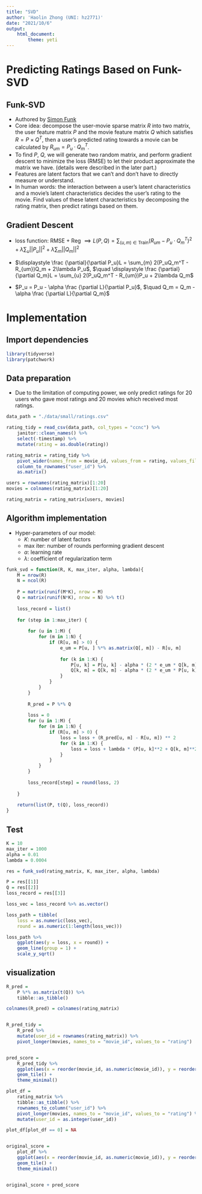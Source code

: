 ```yaml
---
title: "SVD"
author: 'Haolin Zhong (UNI: hz2771)'
date: "2021/10/6"
output: 
    html_document:
        theme: yeti
---
```


# Predicting Ratings Based on Funk-SVD

## Funk-SVD

- Authored by [Simon Funk](https://sifter.org/~simon/journal/20061211.html)
- Core idea: decompose the user-movie sparse matrix $R$ into two matrix, the user feature matrix $P$ and the movie feature matrix $Q$ which satisfies $R = P \times Q^T$, then a user's predicted rating towards a movie can be calculated by $\displaystyle R_{um} = P_u \cdot Q^T_m$. 
- To find $P$, $Q$, we will generate two random matrix, and perform gradient descent to minimize the loss (RMSE) to let their product approximate the matrix we have. (details were described in the later part.)
- Features are latent factors that we can't and don't have to directly measure or understand. 
- In human words: the interaction between a user's latent characteristics and a movie's latent characteristics decides the user's rating to the movie. Find values of these latent characteristics by decomposing the rating matrix, then predict ratings based on them.

## Gradient Descent

- loss function: RMSE + Reg $\displaystyle \implies L(P, Q) = \sum_{(u, m) \in \text{Train}} \left(R_{um} - P_u \cdot Q^T_m \right)^2  + \lambda \sum_u||P_u||^2 + \lambda \sum_m ||Q_m||^2$

- $\displaystyle \frac {\partial}{\partial P_u}L = \sum_{m} 2(P_uQ_m^T - R_{um})Q_m + 2\lambda P_u$, $\quad \displaystyle \frac {\partial}{\partial Q_m}L = \sum_{u} 2(P_uQ_m^T - R_{um})P_u + 2\lambda Q_m$

- $P_u = P_u - \alpha \frac {\partial L}{\partial P_u}$, $\quad Q_m = Q_m - \alpha \frac {\partial L}{\partial Q_m}$


# Implementation

## Import dependencies

```r
library(tidyverse)
library(patchwork)
```


## Data preparation

- Due to the limitation of computing power, we only predict ratings for 20 users who gave most ratings and 20 movies which received most ratings.

```r
data_path = "./data/small/ratings.csv"

rating_tidy = read_csv(data_path, col_types = "ccnc") %>% 
    janitor::clean_names() %>% 
    select(-timestamp) %>% 
    mutate(rating = as.double(rating))

rating_matrix = rating_tidy %>% 
    pivot_wider(names_from = movie_id, values_from = rating, values_fill = 0.0) %>% 
    column_to_rownames("user_id") %>% 
    as.matrix()

users = rownames(rating_matrix)[1:20]
movies = colnames(rating_matrix)[1:20]

rating_matrix = rating_matrix[users, movies]

```


## Algorithm implementation

- Hyper-parameters of our model:
  - $K$: number of latent factors
  - $\text{max iter}$: number of rounds performing gradient descent
  - $\alpha$: learning rate
  - $\lambda$: coefficient of regularization term


```r

funk_svd = function(R, K, max_iter, alpha, lambda){
    M = nrow(R)
    N = ncol(R)
    
    P = matrix(runif(M*K), nrow = M)
    Q = matrix(runif(N*K), nrow = N) %>% t()
    
    loss_record = list()
    
    for (step in 1:max_iter) {
        
        for (u in 1:M) {
            for (m in 1:N) {
                if (R[u, m] > 0) {
                    e_um = P[u, ] %*% as.matrix(Q[, m]) - R[u, m]
                    
                    for (k in 1:K) {
                        P[u, k] = P[u, k] - alpha * (2 * e_um * Q[k, m] + 2 * lambda * P[u, k])
                        Q[k, m] = Q[k, m] - alpha * (2 * e_um * P[u, k] + 2 * lambda * Q[k, m])
                    }
                }
            }
        }
        
        R_pred = P %*% Q
        
        loss = 0
        for (u in 1:M) {
            for (m in 1:N) {
                if (R[u, m] > 0) {
                    loss = loss + (R_pred[u, m] - R[u, m]) ** 2
                    for (k in 1:K) {
                        loss = loss + lambda * (P[u, k]**2 + Q[k, m]**2)
                    }
                }
            }
        }
        
        loss_record[step] = round(loss, 2)
        
    }
    
    return(list(P, t(Q), loss_record))
}
```


## Test

```r

K = 10
max_iter = 1000
alpha = 0.01
lambda = 0.0004

res = funk_svd(rating_matrix, K, max_iter, alpha, lambda)

P = res[[1]]
Q = res[[2]]
loss_record = res[[3]]

loss_vec = loss_record %>% as.vector() 

loss_path = tibble(
    loss = as.numeric(loss_vec),
    round = as.numeric(1:length(loss_vec)))

loss_path %>% 
    ggplot(aes(y = loss, x = round)) +
    geom_line(group = 1) +
    scale_y_sqrt()
```



## visualization

```r

R_pred = 
    P %*% as.matrix(t(Q)) %>% 
    tibble::as_tibble()

colnames(R_pred) = colnames(rating_matrix)


R_pred_tidy = 
    R_pred %>% 
    mutate(user_id = rownames(rating_matrix)) %>%  
    pivot_longer(movies, names_to = "movie_id", values_to = "rating")


pred_score =
    R_pred_tidy %>% 
    ggplot(aes(x = reorder(movie_id, as.numeric(movie_id)), y = reorder(user_id, -as.numeric(user_id)), fill = rating)) +
    geom_tile() +
    theme_minimal()

plot_df = 
    rating_matrix %>%
    tibble::as_tibble() %>% 
    rownames_to_column("user_id") %>% 
    pivot_longer(movies, names_to = "movie_id", values_to = "rating") %>% 
    mutate(user_id = as.integer(user_id))

plot_df[plot_df == 0] = NA


original_score = 
    plot_df %>% 
    ggplot(aes(x = reorder(movie_id, as.numeric(movie_id)), y = reorder(user_id, -as.numeric(user_id)), fill = rating)) +
    geom_tile() +
    theme_minimal()


original_score + pred_score

```

